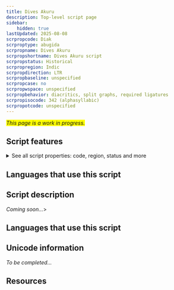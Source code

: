 ```yaml
---
title: Dives Akuru
description: Top-level script page
sidebar:
    hidden: true
lastUpdated: 2025-08-08
scrpropcode: Diak
scrproptype: abugida
scrpropname: Dives Akuru
scrpropshortname: Dives Akuru script
scrpropstatus: Historical
scrpropregion: Indic
scrpropdirection: LTR
scrpropbaseline: unspecified
scrpropcase: no
scrpropwspace: unspecified
scrpropbehavior: diacritics, split graphs, required ligatures
scrpropisocode: 342 (alphasyllabic)
scrpropotcode: unspecified
---
```


<span style='background-color:yellow'>_This page is a work in progress._</span>


## Script features

<details>
<summary> See all script properties: code, region, status and more</summary>
<ScriptInfo />
</details>

## Languages that use this script

<WsList script='Diak' wsMax='5' />

## Script description

_Coming soon..._>

## Languages that use this script

<WsList script='Diak' wsMax='5' />

## Unicode information

_To be completed..._

## Resources

<ScriptResources detailSummary='seemore' />

